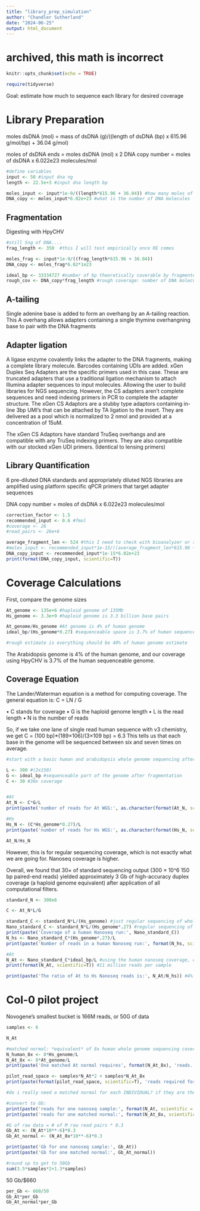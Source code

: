 ```yaml
---
title: "library_prep_simulation"
author: "Chandler Sutherland"
date: "2024-06-25"
output: html_document
---
```


# archived, this math is incorrect 

```r
knitr::opts_chunk$set(echo = TRUE)
```

```r
require(tidyverse)
```

Goal: estimate how much to sequence each library for desired coverage


# Library Preparation 

moles dsDNA (mol) = mass of dsDNA (g)/((length of dsDNA (bp) x 615.96
g/mol/bp) + 36.04 g/mol) 

moles of dsDNA ends = moles dsDNA (mol) x 2 DNA
copy number = moles of dsDNA x 6.022e23 molecules/mol

```r
#define variables 
input <- 50 #input dna ng
length <- 22.5e+3 #input dna length bp 

moles_input <- input*1e-9/((length*615.96 + 36.04)) #how many moles of DNA input 
DNA_copy <- moles_input*6.02e+23 #what is the number of DNA molecules 
```

## Fragmentation

Digesting with HpyCHV

```r
#still 5ng of DNA.... 
frag_length <- 350  #this I will test empirically once RE comes 

moles_frag <- input*1e-9/((frag_length*615.96 + 36.04))
DNA_copy <- moles_frag*6.02*1e23

ideal_bp <- 33334727 #number of bp theoretically coverable by fragmented genome and size selection, will likely actually be smaller depending on DNA size to begin with and RE efficiency 
rough_cov <- DNA_copy*frag_length #rough coverage: number of DNA molecules*average length
```

## A-tailing

Single adenine base is added to form an overhang by an A-tailing
reaction. This A overhang allows adapters containing a single thymine
overhangning base to pair with the DNA fragments

## Adapter ligation

A ligase enzyme covalently links the adapter to the DNA fragments,
making a complete library molecule. Barcodes containing UDIs are added.
xGen Duplex Seq Adapters are the specific primers used in this case.
These are truncated adapters that use a traditional ligation mechanism
to attach Illumina adapter sequences to input molecules. Allowing the
user to build libraries for NGS sequencing. However, the CS adapters
aren't complete sequences and need indexing primers in PCR to complete
the adapter structure. The xGen CS Adaptors are a stubby type adaptors
containing in-line 3bp UMI's that can be attached by TA ligation to the
insert. They are delivered as a pool which is normalized to 2 nmol and
provided at a concentration of 15uM.

The xGen CS Adaptors have standard TruSeq overhangs and are compatible
with any TruSeq indexing primers. They are also compatible with our
stocked xGen UDI primers. (Identical to lensing primers)

## Library Quantification

6 pre-diluted DNA standards and appropriately diluted NGS libraries are
amplified using platform specific qPCR primers that target adapter
sequences

DNA copy number = moles of dsDNA x 6.022e23 molecules/mol

```r
correction_factor <- 1.5 
recommended_input <- 0.6 #fmol 
#coverage <- 26 
#read_pairs <- 26e+6

average_fragment_len <- 524 #this I need to check with bioanalyzer or something 
#moles_input <- recommended_input*1e-15/((average_fragment_len*615.96 + 36.04))
DNA_copy_input <- recommended_input*1e-15*6.02e+23
print(format(DNA_copy_input, scientific=T))
```

# Coverage Calculations 

First, compare the genome sizes

```r
At_genome <- 135e+6 #haploid genome of 135Mb 
Hs_genome <- 3.3e+9 #haploid genome is 3.3 billion base pairs 

At_genome/Hs_genome #At genome is 4% of human genome 
ideal_bp/(Hs_genome*0.27) #sequenceable space is 3.7% of human sequenceable space 

#rough estimate is everything should be 40% of human genome estimate 
```

The Arabidopsis genome is 4% of the human genome, and our coverage using
HpyCHV is 3.7% of the human sequenceable genome.

## Coverage Equation

The Lander/Waterman equation is a method for computing coverage. The
general equation is: C = LN / G

• C stands for coverage • G is the haploid genome length • L is the read
length • N is the number of reads

So, if we take one lane of single read human sequence with v3 chemistry,
we get C = (100 bp)\*(189×106)/(3×109 bp) = 6.3 This tells us that each
base in the genome will be sequenced between six and seven times on
average.

```r
#start with a basic human and arabidopsis whole genome sequencing after genome fragmentation. How many reads to get to 30x coverage? 

L <- 300 #(2x150)
G <- ideal_bp #sequenceable part of the genome after fragmentation 
C <- 30 #30x coverage 


#At
At_N <- C*G/L
print(paste('number of reads for At WGS:', as.character(format(At_N, scientific=T)))) #3 million reads required for 1 sample at 30x coverage 

#Hs
Hs_N <- (C*Hs_genome*0.27)/L
print(paste('number of reads for Hs WGS:', as.character(format(Hs_N, scientific=T))))

At_N/Hs_N
```

However, this is for regular sequencing coverage, which is not exactly
what we are going for. Nanoseq coverage is higher.

Overall, we found that 30× of standard sequencing output (300 × 10\^6
150 bp paired-end reads) yielded approximately 3 Gb of high-accuracy
duplex coverage (a haploid genome equivalent) after application of all
computational filters.

```r
standard_N <- 300e6

C <- At_N*L/G

standard_C <- standard_N*L/(Hs_genome) #just regular sequencing of whole human genome 
Nano_standard_C <- standard_N*L/(Hs_genome*.27) #regular sequencing of reduced space 
print(paste('Coverage of a human Nanoseq run:', Nano_standard_C))
N_hs <- Nano_standard_C*(Hs_genome*.27)/L
print(paste('Number of reads in a human Nanoseq run:', format(N_hs, scientific =T))) #272 million reads ~ 300 million reads for one sample 

#At
N_At <- Nano_standard_C*ideal_bp/L #using the human nanoseq coverage, calculate required reads to achieve comparable coverage 
print(format(N_At, scientific=T)) #11 million reads per sample 

print(paste('The ratio of At to Hs Nanoseq reads is:', N_At/N_hs)) #4%
```

# Col-0 pilot project

Novogene's smallest bucket is 166M reads, or 50G of data

```r
samples <- 6 

N_At 

#matched normal: *equivalent* of 8x human whole genome sequencing coverage 
N_human_8x <- 8*Hs_genome/L
N_At_8x <- 8*At_genome/L
print(paste('One matched At normal requires', format(N_At_8x), 'reads.'))

pilot_read_space <- samples*N_At*2 + samples*N_At_8x
print(paste(format(pilot_read_space, scientific=T), 'reads required for At pilot')) #118 million reads

#do i really need a matched normal for each INDIVIDUAL? if they are the same genotype? Like no right? 
```

```r
#convert to Gb:
print(paste('reads for one nanoseq sample:', format(N_At, scientific = T)))
print(paste('reads for one matched normal:', format(N_At_8x, scientific = T)))

#G of raw data = # of M raw read pairs * 0.3
Gb_At <- (N_At*10**-6)*0.3
Gb_At_normal <- (N_At_8x*10**-6)*0.3

print(paste('Gb for one nanoseq sample:', Gb_At))
print(paste('Gb for one matched normal:', Gb_At_normal))

#round up to get to 50Gb 
sum(3.5*samples*2+1.3*samples)
```
50 Gb/$660 
```r
per_Gb <- 660/50
Gb_At*per_Gb
Gb_At_normal*per_Gb
```


```r

```

